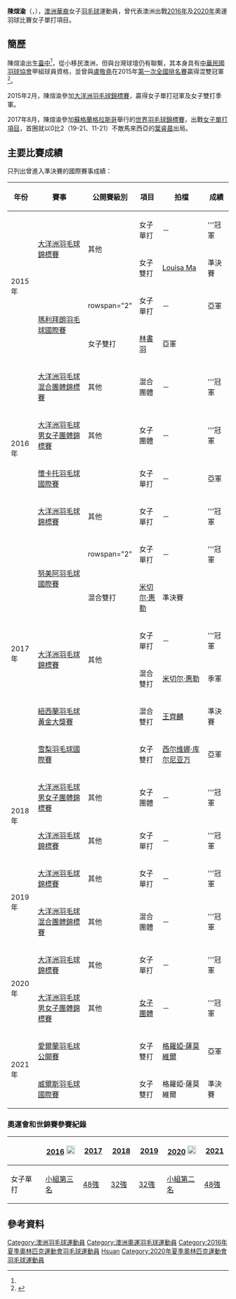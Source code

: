 {{noteTA|G1=Badminton
|1=zh-cn:阿德莱德; zh-tw:阿得雷德; zh-hk:阿德萊德;
|2=zh-cn:澳大利亚; zh-tw:澳大利亞; zh-hk:澳洲; zh-sg:澳大利亚;
}}
{{Infobox 羽球選手
| playername              = 陳煊渝<br/>{{lang|en|Wendy Chen Hsuan-Yu}}
| image                   = 
| size                    = 
| caption                 = 
| birth_name              = 
| date_of_birth           = {{birth_date_and_age|1993|6|1}}<ref name="Profile">{{cite web|url=https://sites.google.com/site/xtrmsportgoods/guo-nei-xuan-shou/chen-xuan-yu|title=陳煊渝 - 極限之星|website=極限之星|accessdate=2018-01-06|language=zh|archiveurl=https://web.archive.org/web/20201014090302/https://sites.google.com/site/xtrmsportgoods/guo-nei-xuan-shou/chen-xuan-yu|archivedate=2020-10-14|deadurl=yes}}</ref>
| place_of_birth          = {{TWN}}[[台中|台中]]<ref name="2020Olympics">{{cite web|title=CHEN Hsuan-Yu Wendy|url=https://olympics.com/tokyo-2020/olympic-games/en/results/badminton/athlete-profile-n1483971-chen-hsuan-yu-wendy.htm|publisher=Tokyo 2020 Olympics|accessdate=2021-12-05|language=en|archiveurl=https://web.archive.org/web/20210719160621/https://olympics.com/tokyo-2020/olympic-games/en/results/badminton/athlete-profile-n1483971-chen-hsuan-yu-wendy.htm|archivedate=2021-07-19|deadurl=yes}}</ref>
| height                  = {{height|m=1.67}}<ref name="2018GoldCoast">{{cite web|title=Participants - Hsuan-Yu Wendy CHEN|url=https://results.gc2018.com/en/badminton/athlete-profile-n6027591-hsuan-yu-wendy-chen.htm|publisher=Gold Coast 2018 Commonwealth Games|accessdate=2021-12-05|language=en|archiveurl=https://web.archive.org/web/20210613053332/https://results.gc2018.com/en/badminton/athlete-profile-n6027591-hsuan-yu-wendy-chen.htm|archivedate=2021-06-13|deadurl=no}}</ref>
| weight                  = {{weight|kg=60}}<ref name="2018GoldCoast"/>
| event                   = 女子單打、女子雙打、混合雙打
| country                 = {{AUS}}
| years_active            = 
| handedness              = 
| coach                   = 
| highest_ranking         = 第55位（女單）
| date_of_highest_ranking = 2015年11月26日
| current_ranking         = 第73位（女單）<br/>第248位（女雙-[[格羅婭·薩莫維爾|薩莫維爾]]）<br/>第164位（混雙-[[米切爾·惠勒|惠勒]]）
| date_of_current_ranking = 2021年11月30日
| played                  = 84勝–73負（女單）<br/>25勝–28負（女雙）<br/>30勝–24負（混雙）
| titles                  = 
| bwf_profile             = 30E828D0-1DAA-4566-B547-9D7F9E6BE513
| bwf_id                  = 40545
| updated                 = 2021年12月5日
}}
{{MedalTableTop|width=286px}}
{{MedalSport | 女子[[羽毛球|羽毛球]]}}
{{MedalCountry | {{AUS}}}}
{{MedalCompetition|[[大洋洲羽毛球錦標賽|大洋洲羽毛球錦標賽]]}}
{{MedalGold  | [[2015年大洋洲羽毛球錦標賽|2015年 奧克蘭]] | 女子單打 }}
{{MedalBronze| [[2015年大洋洲羽毛球錦標賽|2015年 奧克蘭]] | 女子雙打 }}
{{MedalGold  | [[2016年大洋洲羽毛球錦標賽|2016年 大溪地]] | 女子單打 }}
{{MedalGold  | [[2017年大洋洲羽毛球錦標賽|2017年 努美阿]] | 女子單打 }}
{{MedalBronze| [[2017年大洋洲羽毛球錦標賽|2017年 努美阿]] | 混合雙打 }}
{{MedalGold  | [[2018年大洋洲羽毛球錦標賽|2018年 哈密爾頓]] | 女子單打 }}
{{MedalGold  | [[2019年大洋洲羽毛球錦標賽|2019年 墨爾本]] | 女子單打 }}
{{MedalGold  | [[2020年大洋洲羽毛球錦標賽|2020年 巴拉瑞特]] | 女子單打 }}
{{MedalCompetition|[[大洋洲羽毛球混合團體錦標賽|大洋洲羽毛球混合團體錦標賽]]}}
{{MedalGold  | [[2016年大洋洲羽毛球混合團體錦標賽|2016年 奧克蘭]] | 混合團體 }}
{{MedalGold  | [[2019年大洋洲羽毛球混合團體錦標賽|2019年 墨爾本]] | 混合團體 }}
{{MedalCompetition|[[大洋洲羽毛球男女子團體錦標賽|大洋洲羽毛球男女子團體錦標賽]]}}
{{MedalGold  | [[2016年大洋洲羽毛球男女子團體錦標賽|2016年 奧克蘭]] | 女子團體 }}
{{MedalGold  | [[2018年大洋洲羽毛球男女子團體錦標賽|2018年 哈密爾頓]] | 女子團體 }}
{{MedalGold  | [[2020年大洋洲羽毛球男女子團體錦標賽|2020年 巴拉瑞特]] | 女子團體 }}
{{MedalBottom}}
'''陳煊渝'''（{{lang-en|Wendy Chen Hsuan-Yu}}，{{bd|1993年|6月1日||}}），[[澳洲|澳洲]][[華裔|華裔]]女子[[羽毛球|羽毛球]]運動員，曾代表澳洲出戰[[2016年夏季奧林匹克運動會羽毛球比賽|2016年]]及[[2020年夏季奧林匹克運動會羽毛球比賽|2020年]]奧運羽球比賽女子單打項目。

==簡歷==
陳煊渝出生[[臺中|臺中]]<ref name="2020Olympics"/>，從小移民澳洲，但與台灣球壇仍有聯繫，其本身具有[[中華民國羽球協會|中華民國羽球協會]]甲組球員資格，並曾與[[盧敬堯|盧敬堯]]在2015年[[中華民國104年度第1次全國羽球排名賽|第一次全國排名賽]]贏得混雙冠軍<ref>{{cite news|title=羽球世錦賽》另類台灣內戰 戴后30連勝|url=https://sports.ltn.com.tw/news/paper/1221144|publisher=[[自由時報|自由時報]]|date=2018-08-01|accessdate=2021-12-05|language=zh|archiveurl=https://web.archive.org/web/20180801121344/https://sports.ltn.com.tw/news/paper/1221144|archivedate=2018-08-01}}</ref>。

2015年2月，陳煊渝參加[[2015年大洋洲羽毛球錦標賽|大洋洲羽毛球錦標賽]]，贏得女子單打冠軍及女子雙打季軍。

2017年8月，陳煊渝參加[[蘇格蘭|蘇格蘭]][[格拉斯哥|格拉斯哥]]舉行的[[2017年世界羽毛球錦標賽|世界羽毛球錦標賽]]，出戰[[2017年世界羽毛球錦標賽女子單打項目|女子單打項目]]，首圈就以0比2（19-21、11-21）不敵馬來西亞的[[葉睿晨|葉睿晨]]出局。

==主要比賽成績==
只列出曾進入準決賽的國際賽事成績：
{| class=wikitable style="text-align:center; font-size:small;" 
!width="50"|年份
!width="190"|賽事
!width="80"|公開賽級別
!width="60"|項目
!width="130"|拍檔
!width="50"|成績
|-
!rowspan="4"|2015年
|rowspan="2"|[[2015年大洋洲羽毛球錦標賽|大洋洲羽毛球錦標賽]]
|rowspan="2"|其他
|女子單打
|－
|bgcolor="gold"|'''冠軍
|-
|女子雙打
|[[Louisa_Ma|Louisa Ma]]
|bgcolor="#b8860b"|準決賽
|-
|rowspan="2"|[[2015年瑪利拜朗羽毛球國際賽|瑪利拜朗羽毛球國際賽]]
|rowspan="2" {{BWFIS}}
|女子單打
|－
|bgcolor="silver"|亞軍
|-
|女子雙打
|{{flagicon|TPE}} [[林書羽|林書羽]]
|bgcolor="silver"|亞軍
|-
!rowspan="4"|2016年
|[[2016年大洋洲羽毛球混合團體錦標賽|大洋洲羽毛球混合團體錦標賽]]
|其他
|混合團體
|－
|bgcolor="gold"|'''冠軍
|-
|[[2016年大洋洲羽毛球男女子團體錦標賽|大洋洲羽毛球男女子團體錦標賽]]
|其他
|女子團體
|－
|bgcolor="gold"|'''冠軍
|-
|[[2016年懷卡托羽毛球國際賽|懷卡托羽毛球國際賽]]
|{{BWFFS}}
|女子單打
|－
|bgcolor="silver"|亞軍
|-
|[[2016年大洋洲羽毛球錦標賽|大洋洲羽毛球錦標賽]]
|其他
|女子單打
|－
|bgcolor="gold"|'''冠軍
|-
!rowspan="6"|2017年
|rowspan="2"|[[2017年努美阿羽毛球國際賽|努美阿羽毛球國際賽]]
|rowspan="2" {{BWFIS}}
|女子單打
|－
|bgcolor="gold"|'''冠軍
|-
|混合雙打
|[[米切尔·惠勒|米切尔·惠勒]]
|bgcolor="#b8860b"|準決賽
|-
|rowspan="2"|[[2017年大洋洲羽毛球錦標賽|大洋洲羽毛球錦標賽]]
|rowspan="2"|其他
|女子單打
|－
|bgcolor="gold"|'''冠軍
|-
|混合雙打
|[[米切尔·惠勒|米切尔·惠勒]]
|bgcolor="#b8860b"|季軍
|-
|[[2017年紐西蘭羽毛球黃金大獎賽|紐西蘭羽毛球黃金大獎賽]]
|{{BWFGPG}}
|混合雙打
|{{flagicon|TPE}} [[王齊麟|王齊麟]]
|bgcolor="#b8860b"|準決賽
|-
|[[2017年雪梨羽毛球國際賽|雪梨羽毛球國際賽]]
|{{BWFIS}}
|女子雙打
|[[西尔维娜·库尔尼亚万|西尔维娜·库尔尼亚万]]
|bgcolor="silver"|亞軍
|-
!rowspan="2"|2018年
|[[2018年大洋洲羽毛球男女子團體錦標賽|大洋洲羽毛球男女子團體錦標賽]]
|其他
|女子團體
|－
|bgcolor="gold"|'''冠軍
|-
|[[2018年大洋洲羽毛球錦標賽|大洋洲羽毛球錦標賽]]
|其他
|女子單打
|－
|bgcolor="gold"|'''冠軍
|-
!rowspan="2"|2019年
|[[2019年大洋洲羽毛球錦標賽|大洋洲羽毛球錦標賽]]
|其他
|女子單打
|－
|bgcolor="gold"|'''冠軍
|-
|[[2019年大洋洲羽毛球混合團體錦標賽|大洋洲羽毛球混合團體錦標賽]]
|其他
|混合團體
|－
|bgcolor="gold"|'''冠軍
|-
!rowspan="2"|2020年
|[[2020年大洋洲羽毛球錦標賽|大洋洲羽毛球錦標賽]]
|其他
|女子單打
|－
|bgcolor="gold"|'''冠軍
|-
|[[2020年大洋洲羽毛球男女子團體錦標賽|大洋洲羽毛球男女子團體錦標賽]]
|其他
|[[2020年大洋洲羽毛球男女子團體錦標賽#女子團體|女子團體]]
|－
|bgcolor="gold"|'''冠軍
|-
!rowspan="2"|2021年
|[[2021年愛爾蘭羽毛球公開賽|愛爾蘭羽毛球公開賽]]
|{{BWFIC}}
|女子雙打
|[[格羅婭·薩莫維爾|格羅婭·薩莫維爾]]
|bgcolor="silver"|亞軍
|-
|[[2021年威爾斯羽毛球國際賽|威爾斯羽毛球國際賽]]
|{{BWFIC}}
|女子雙打
|格羅婭·薩莫維爾
|bgcolor="#b8860b"|準決賽
|}
{{BWF賽事級別索引}}

===奧運會和世錦賽參賽紀錄===
{| class=wikitable style="text-align:center; font-size:small;" 
!
!width="80"|[[2016年夏季奧林匹克運動會羽毛球比賽|2016]] [[File:Olympic_rings_without_rims.svg|20px]]
!width="50"|[[2017年世界羽毛球錦標賽|2017]]
!width="50"|[[2018年世界羽毛球錦標賽|2018]]
!width="50"|[[2019年世界羽毛球錦標賽|2019]]
!width="80"|[[2020年夏季奧林匹克運動會羽毛球比賽|2020]] [[File:Olympic_rings_without_rims.svg|20px]]
!width="50"|[[2021年世界羽毛球錦標賽|2021]]
|-
!width="80"|女子單打
|[[2016年夏季奧林匹克運動會羽毛球女子單打比賽|小組第三名]]
|[[2017年世界羽毛球錦標賽女子單打項目|48強]]
|[[2018年世界羽毛球錦標賽女子單打項目|32強]]
|[[2019年世界羽毛球錦標賽女子單打項目|32強]]
|[[2020年夏季奧林匹克運動會羽毛球女子單打比賽|小組第二名]]
|[[2021年世界羽毛球錦標賽女子單打項目|48強]]
|}

==參考資料==
{{Reflist}}

{{DEFAULTSORT:Chen, Hsuan-Yu}}
[[Category:澳洲羽毛球運動員|Category:澳洲羽毛球運動員]]
[[Category:澳洲奧運羽毛球運動員|Category:澳洲奧運羽毛球運動員]]
[[Category:2016年夏季奧林匹克運動會羽毛球運動員|Category:2016年夏季奧林匹克運動會羽毛球運動員]]
[[Category:陳姓|Hsuan]]
[[Category:2020年夏季奧林匹克運動會羽毛球運動員|Category:2020年夏季奧林匹克運動會羽毛球運動員]]